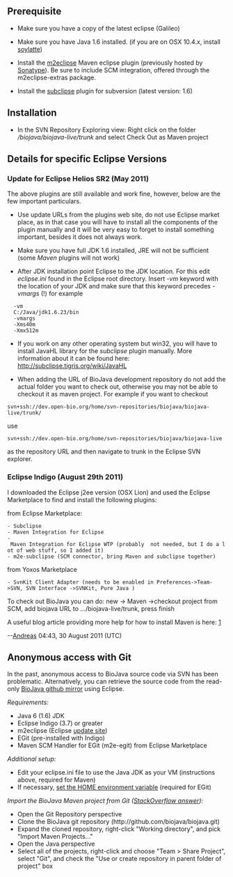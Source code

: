 == Prerequisite ==

* Make sure you have a copy of the latest eclipse (Galileo)

* Make sure you have Java 1.6 installed. (if you are on OSX 10.4.x, install [http://landonf.bikemonkey.org/static/soylatte/ soylatte])

* Install the [http://eclipse.org/m2e/ m2eclipse] Maven eclipse plugin (previously hosted by [http://m2eclipse.sonatype.org/ Sonatype]). Be sure to include SCM integration, offered through the m2eclipse-extras package.

* Install the [http://subclipse.tigris.org/ subclipse] plugin for subversion (latest version: 1.6)

== Installation ==

* In the SVN Repository Exploring view: Right click on the folder <i>/biojava/biojava-live/trunk</i> and select Check  Out as Maven project


== Details for specific Eclipse Versions ==

=== Update for Eclipse Helios SR2 (May 2011) ===

The above plugins are still available and work fine, however, below are the few important particulars. 

* Use update URLs from the plugins web site, do not use Eclipse market place, as in that case you will have to install all the components of the plugin manually and it will be very easy to forget to install something important, besides it does not always work. 

* Make sure you have full JDK 1.6 installed, JRE will not be sufficient (some ''Maven'' plugins will not work)

* After JDK installation point Eclipse to the JDK location. For this edit ''eclipse.ini'' found in the Eclipse root directory. Insert ''-vm'' keyword with the location of your JDK and make sure that this keyword precedes ''-vmargs'' (!) for example

   -vm
   C:/Java/jdk1.6.23/bin
   -vmargs
   -Xms40m
   -Xmx512m

* If you work on any other operating system but win32, you will have to install JavaHL library for the ''subclipse'' plugin manually. More information about it can be found here: [http://subclipse.tigris.org/wiki/JavaHL http://subclipse.tigris.org/wiki/JavaHL]

* When adding the URL of BioJava development repository do not add the actual folder you want to check out, otherwise you may not be able to checkout it as maven project. For example if you want to checkout 
 svn+ssh://dev.open-bio.org/home/svn-repositories/biojava/biojava-live/trunk/
use 
 svn+ssh://dev.open-bio.org/home/svn-repositories/biojava/biojava-live

as the repository URL and then navigate to trunk in the Eclipse SVN explorer.

=== Eclipse Indigo (August 29th 2011) ===

I downloaded the Eclipse j2ee version (OSX Lion) and used the Eclipse Marketplace to find and install the following plugins:

from Eclipse Marketplace:
 - Subclipse 
 - Maven Integration for Eclipse
 - Maven Integration for Eclipse WTP (probably  not needed, but I do a lot of web stuff, so I added it)
 - m2e-subclipse (SCM connector, bring Maven and subclipse together)

from Yoxos Marketplace
 - SvnKit Client Adapter (needs to be enabled in Preferences->Team->SVN, SVN Interface ->SVNKit, Pure Java )
 
To check out BioJava you can do: new -> Maven ->checkout project from SCM, add biojava URL to .../biojava-live/trunk, press finish

A useful blog article providing more help for how to install Maven is here: [http://www.shareyourwork.org/roller/ralphsjavablog/entry/eclipse_indigo_maven_and_svn]

--[[User:Andreas|Andreas]] 04:43, 30 August 2011 (UTC)

== Anonymous access with Git ==

In the past, anonymous access to BioJava source code via SVN has been problematic. Alternatively, you can retrieve the source code from the read-only [https://github.com/biojava BioJava github mirror] using Eclipse.

''Requirements:''

* Java 6 (1.6) JDK
* Eclipse Indigo (3.7) or greater
* m2eclipse (Eclipse [http://download.eclipse.org/technology/m2e/releases update site])
* EGit (pre-installed with Indigo)
* Maven SCM Handler for EGit (m2e-egit) from Eclipse Marketplace

''Additional setup:''

* Edit your eclipse.ini file to use the Java JDK as your VM (instructions above, required for Maven)
* If necessary, [http://wiki.eclipse.org/EGit/User_Guide#Setting_up_the_Home_Directory_on_Windows set the HOME environment variable] (required for EGit)

''Import the BioJava Maven project from Git ([http://stackoverflow.com/questions/4869815/importing-a-maven-project-into-eclipse-from-git StackOverflow answer]):''

* Open the Git Repository perspective
* Clone the BioJava git repository (http://github.com/biojava/biojava.git)
* Expand the cloned repository, right-click "Working directory", and pick "Import Maven Projects..."
* Open the Java perspective
* Select all of the projects, right-click and choose "Team > Share Project", select "Git", and check the "Use or create repository in parent folder of project" box